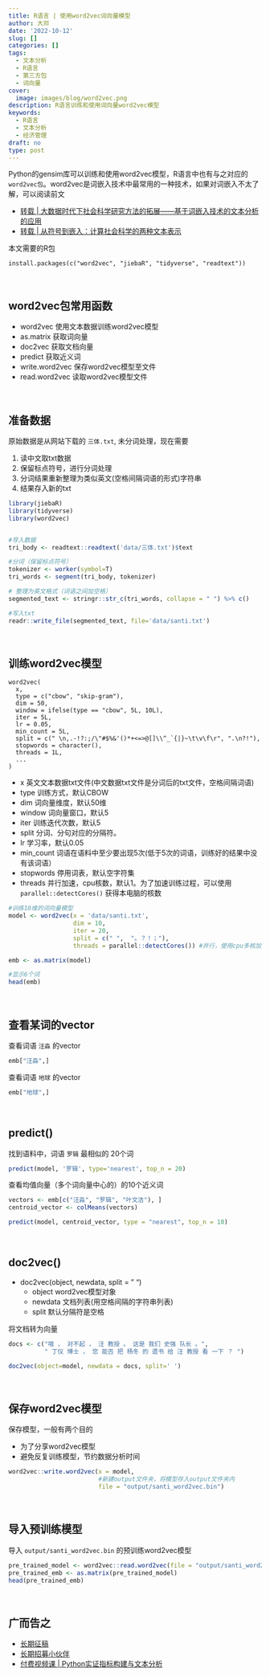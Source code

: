 ```yaml
---
title: R语言 | 使用word2vec词向量模型
author: 大邓
date: '2022-10-12'
slug: []
categories: []
tags:
  - 文本分析
  - R语言
  - 第三方包
  - 词向量
cover:
  image: images/blog/word2vec.png
description: R语言训练和使用词向量word2vec模型
keywords:
  - R语言
  - 文本分析
  - 经济管理
draft: no
type: post
---
```


Python的gensim库可以训练和使用word2vec模型，R语言中也有与之对应的``word2vec包``。word2vec是词嵌入技术中最常用的一种技术，如果对词嵌入不太了解，可以阅读前文

- [转载 | 大数据时代下社会科学研究方法的拓展——基于词嵌入技术的文本分析的应用](https://hidadeng.github.io/blog/wordembeddingsinsocialscience/)
- [转载 | 从符号到嵌入：计算社会科学的两种文本表示](https://hidadeng.github.io/blog/from_sysbol_to_embeddings_in_computational_social_science/)



本文需要的R包


```
install.packages(c("word2vec", "jiebaR", "tidyverse", "readtext"))
```


<br>

## word2vec包常用函数
- word2vec	使用文本数据训练word2vec模型
- as.matrix  获取词向量
- doc2vec  获取文档向量
- predict 获取近义词
- write.word2vec	保存word2vec模型至文件
- read.word2vec	  读取word2vec模型文件




<br>

## 准备数据

原始数据是从网站下载的 ``三体.txt``, 未分词处理，现在需要

1. 读中文取txt数据
2. 保留标点符号，进行分词处理
3. 分词结果重新整理为类似英文(空格间隔词语的形式)字符串
4. 结果存入新的txt


```r
library(jiebaR)
library(tidyverse)
library(word2vec)


#导入数据
tri_body <- readtext::readtext('data/三体.txt')$text 

#分词（保留标点符号）
tokenizer <- worker(symbol=T)
tri_words <- segment(tri_body, tokenizer)

# 整理为英文格式（词语之间加空格）
segmented_text <- stringr::str_c(tri_words, collapse = " ") %>% c()

#写入txt
readr::write_file(segmented_text, file='data/santi.txt')
```


<br>

## 训练word2vec模型


```
word2vec(
  x,
  type = c("cbow", "skip-gram"),
  dim = 50,
  window = ifelse(type == "cbow", 5L, 10L),
  iter = 5L,
  lr = 0.05,
  min_count = 5L,
  split = c(" \n,.-!?:;/\"#$%&'()*+<=>@[]\\^_`{|}~\t\v\f\r", ".\n?!"),
  stopwords = character(),
  threads = 1L,
  ...
)
```


- x 英文文本数据txt文件(中文数据txt文件是分词后的txt文件，空格间隔词语)
- type 训练方式，默认CBOW
- dim 词向量维度，默认50维
- window 词向量窗口，默认5
- iter 训练迭代次数，默认5
- split 分词、分句对应的分隔符。
- lr 学习率，默认0.05
- min_count 词语在语料中至少要出现5次(低于5次的词语，训练好的结果中没有该词语）
- stopwords 停用词表，默认空字符集
- threads  并行加速，cpu核数，默认1。为了加速训练过程，可以使用 ``parallel::detectCores()`` 获得本电脑的核数



```r
#训练10维的词向量模型
model <- word2vec(x = 'data/santi.txt', 
                  dim = 10,  
                  iter = 20, 
                  split = c(" ",  "。？！；"),
                  threads = parallel::detectCores()) #并行，使用cpu多核加速

emb <- as.matrix(model)

#显示6个词
head(emb)
```



<br>

## 查看某词的vector

查看词语 ``汪淼`` 的vector

```r
emb["汪淼",]
```


查看词语 ``地球`` 的vector

```r
emb["地球",]
```

<br>

## predict()

找到语料中，词语 ``罗辑`` 最相似的 20个词

```r
predict(model, '罗辑', type='nearest', top_n = 20)
```


查看均值向量（多个词向量中心的）的10个近义词


```r
vectors <- emb[c("汪淼", "罗辑", "叶文洁"), ]
centroid_vector <- colMeans(vectors)

predict(model, centroid_vector, type = "nearest", top_n = 10)
```

<br>


## doc2vec()

- doc2vec(object, newdata, split = " ")
  - object word2vec模型对象
  - newdata 文档列表(用空格间隔的字符串列表)
  - split 默认分隔符是空格
  
将文档转为向量

```r
docs <- c("哦 ， 对不起 ， 汪 教授 。 这是 我们 史强 队长 。", 
          " 丁仪 博士 ， 您 能否 把 杨冬 的 遗书 给 汪 教授 看 一下 ？ ")

doc2vec(object=model, newdata = docs, split=' ')
```


<br>

## 保存word2vec模型

保存模型，一般有两个目的

- 为了分享word2vec模型
- 避免反复训练模型，节约数据分析时间


```r
word2vec::write.word2vec(x = model, 
                         #新建output文件夹，将模型存入output文件夹内
                         file = "output/santi_word2vec.bin")
```



<br>

## 导入预训练模型

导入 ``output/santi_word2vec.bin`` 的预训练word2vec模型


```r
pre_trained_model <- word2vec::read.word2vec(file = "output/santi_word2vec.bin")
pre_trained_emb <- as.matrix(pre_trained_model)
head(pre_trained_emb)
```





<br>

## 广而告之

-   [长期征稿](https://hidadeng.github.io/blog/call_for_paper/)
-   [长期招募小伙伴](https://hidadeng.github.io/blog/we_need_you/)
-   [付费视频课 | Python实证指标构建与文本分析](https://hidadeng.github.io/blog/management_python_course/)




